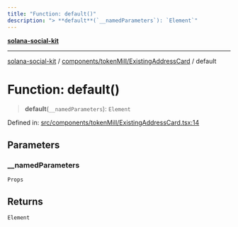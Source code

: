 ```yaml
---
title: "Function: default()"
description: "> **default**(`__namedParameters`): `Element`"
---
```


[**solana-social-kit**](../../../../README.mdx)

***

[solana-social-kit](../../../../README.mdx) / [components/tokenMill/ExistingAddressCard](../README.mdx) / default

# Function: default()

> **default**(`__namedParameters`): `Element`

Defined in: [src/components/tokenMill/ExistingAddressCard.tsx:14](https://github.com/SendArcade/solana-social-starter/blob/03568260ca96ed63f77049843c721de1cb011893/src/components/tokenMill/ExistingAddressCard.tsx#L14)

## Parameters

### \_\_namedParameters

`Props`

## Returns

`Element`
